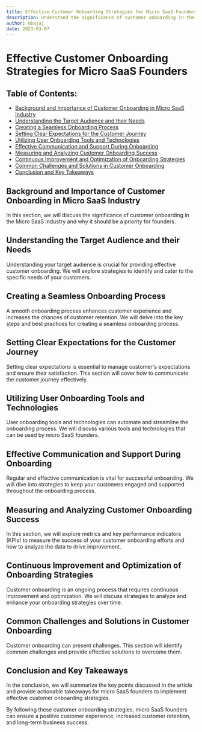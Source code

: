 ```yaml
---
title: Effective Customer Onboarding Strategies for Micro SaaS Founders
description: Understand the significance of customer onboarding in the Micro SaaS industry and why it should be a priority for founders.
author: mbajaj
date: 2023-03-07
---
```


# Effective Customer Onboarding Strategies for Micro SaaS Founders

## Table of Contents:

- [Background and Importance of Customer Onboarding in Micro SaaS Industry](#background-and-importance-of-customer-onboarding-in-micro-saas-industry)
- [Understanding the Target Audience and their Needs](#understanding-the-target-audience-and-their-needs)
- [Creating a Seamless Onboarding Process](#creating-a-seamless-onboarding-process)
- [Setting Clear Expectations for the Customer Journey](#setting-clear-expectations-for-the-customer-journey)
- [Utilizing User Onboarding Tools and Technologies](#utilizing-user-onboarding-tools-and-technologies)
- [Effective Communication and Support During Onboarding](#effective-communication-and-support-during-onboarding)
- [Measuring and Analyzing Customer Onboarding Success](#measuring-and-analyzing-customer-onboarding-success)
- [Continuous Improvement and Optimization of Onboarding Strategies](#continuous-improvement-and-optimization-of-onboarding-strategies)
- [Common Challenges and Solutions in Customer Onboarding](#common-challenges-and-solutions-in-customer-onboarding)
- [Conclusion and Key Takeaways](#conclusion-and-key-takeaways)

## <a name="background-and-importance-of-customer-onboarding-in-micro-saas-industry">Background and Importance of Customer Onboarding in Micro SaaS Industry</a>

In this section, we will discuss the significance of customer onboarding in the Micro SaaS industry and why it should be a priority for founders.

## <a name="understanding-the-target-audience-and-their-needs">Understanding the Target Audience and their Needs</a>

Understanding your target audience is crucial for providing effective customer onboarding. We will explore strategies to identify and cater to the specific needs of your customers.

## <a name="creating-a-seamless-onboarding-process">Creating a Seamless Onboarding Process</a>

A smooth onboarding process enhances customer experience and increases the chances of customer retention. We will delve into the key steps and best practices for creating a seamless onboarding process.

## <a name="setting-clear-expectations-for-the-customer-journey">Setting Clear Expectations for the Customer Journey</a>

Setting clear expectations is essential to manage customer's expectations and ensure their satisfaction. This section will cover how to communicate the customer journey effectively.

## <a name="utilizing-user-onboarding-tools-and-technologies">Utilizing User Onboarding Tools and Technologies</a>

User onboarding tools and technologies can automate and streamline the onboarding process. We will discuss various tools and technologies that can be used by micro SaaS founders.

## <a name="effective-communication-and-support-during-onboarding">Effective Communication and Support During Onboarding</a>

Regular and effective communication is vital for successful onboarding. We will dive into strategies to keep your customers engaged and supported throughout the onboarding process.

## <a name="measuring-and-analyzing-customer-onboarding-success">Measuring and Analyzing Customer Onboarding Success</a>

In this section, we will explore metrics and key performance indicators (KPIs) to measure the success of your customer onboarding efforts and how to analyze the data to drive improvement.

## <a name="continuous-improvement-and-optimization-of-onboarding-strategies">Continuous Improvement and Optimization of Onboarding Strategies</a>

Customer onboarding is an ongoing process that requires continuous improvement and optimization. We will discuss strategies to analyze and enhance your onboarding strategies over time.

## <a name="common-challenges-and-solutions-in-customer-onboarding">Common Challenges and Solutions in Customer Onboarding</a>

Customer onboarding can present challenges. This section will identify common challenges and provide effective solutions to overcome them.

## <a name="conclusion-and-key-takeaways">Conclusion and Key Takeaways</a>

In the conclusion, we will summarize the key points discussed in the article and provide actionable takeaways for micro SaaS founders to implement effective customer onboarding strategies.

By following these customer onboarding strategies, micro SaaS founders can ensure a positive customer experience, increased customer retention, and long-term business success.
